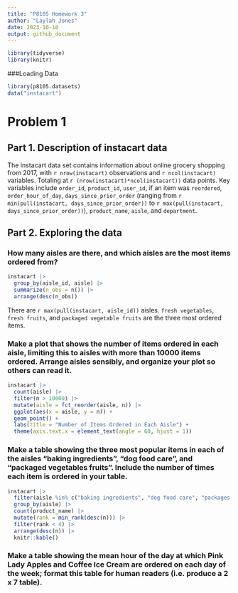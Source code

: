```yaml
---
title: "P8105 Homework 3"
author: "Laylah Jones"
date: 2023-10-10
output: github_document
---
```


```r
library(tidyverse)
library(knitr)
```

###Loading Data

```r
library(p8105.datasets)
data("instacart")
```

# Problem 1

## Part 1. Description of instacart data

The instacart data set contains information about online grocery shopping from 2017, with `r nrow(instacart)` observations and `r ncol(instacart)` variables. Totaling at `r (nrow(instacart)*ncol(instacart))` data points. Key variables include `order_id`, `product_id`, `user_id`, if an item was `reordered`, `order_hour_of_day`, `days_since_prior_order` (ranging from `r min(pull(instacart, days_since_prior_order))` to `r max(pull(instacart, days_since_prior_order))`), `product_name`, `aisle`, and `department`.


## Part 2. Exploring the data

### How many aisles are there, and which aisles are the most items ordered from?

```r
instacart |> 
  group_by(aisle_id, aisle) |> 
  summarize(n_obs = n()) |> 
  arrange(desc(n_obs))
```

There are `r max(pull(instacart, aisle_id))` aisles. `fresh vegetables`, `fresh fruits`, and `packaged vegetable fruits` are the three most ordered items. 

### Make a plot that shows the number of items ordered in each aisle, limiting this to aisles with more than 10000 items ordered. Arrange aisles sensibly, and organize your plot so others can read it.

```r
instacart |>  
  count(aisle) |> 
  filter(n > 10000) |> 
  mutate(aisle = fct_reorder(aisle, n)) |> 
  ggplot(aes(x = aisle, y = n)) + 
  geom_point() + 
  labs(title = "Number of Items Ordered in Each Aisle") +
  theme(axis.text.x = element_text(angle = 60, hjust = 1))
```

### Make a table showing the three most popular items in each of the aisles “baking ingredients”, “dog food care”, and “packaged vegetables fruits”. Include the number of times each item is ordered in your table.

```r
instacart |>
  filter(aisle %in% c("baking ingredients", "dog food care", "packages vegetables fruits")) |>
  group_by(aisle) |>
  count(product_name) |>
  mutate(rank = min_rank(desc(n))) |>
  filter(rank < 4) |>
  arrange(desc(n)) |>
  knitr::kable()
```

### Make a table showing the mean hour of the day at which Pink Lady Apples and Coffee Ice Cream are ordered on each day of the week; format this table for human readers (i.e. produce a 2 x 7 table).

```r

```


